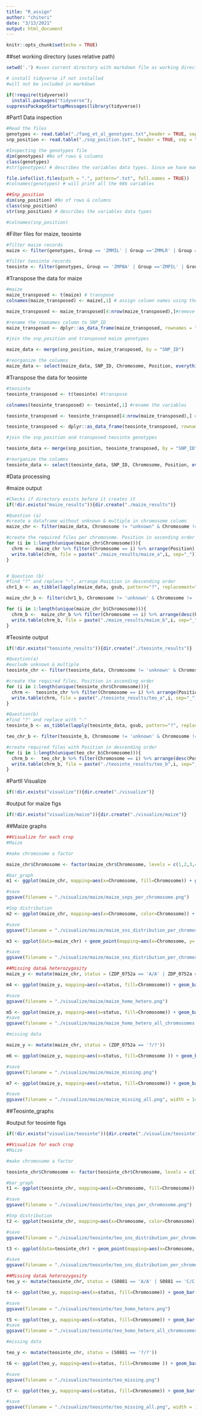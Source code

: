 ---
title: "R_assign"
author: "chiteri"
date: "3/13/2021"
output: html_document
---

```{r setup, include=FALSE}
knitr::opts_chunk$set(echo = TRUE)
```


##set working directory (uses relative path)
```{r}
setwd('.') #uses current directory with markdown file as working directory

```


```{r, include=FALSE}
# install tidyverse if not installed
#will not be included in markdown

if(!require(tidyverse))
  install.packages("tidyverse");
suppressPackageStartupMessages(library(tidyverse))
```

#Part1 Data inspection

```{r}
#Read the files
genotypes <- read.table("./fang_et_al_genotypes.txt",header = TRUE, sep = "\t")
snp_position <- read.table("./snp_position.txt", header = TRUE, sep = "\t")

#Inspecting the genotypes file
dim(genotypes) #No of rows & columns
class(genotypes)
#str(genotypes) # describes the variables data types. Since we have many variables we don't output them

file.info(list.files(path = ".", pattern=".txt", full.names = TRUE))
#colnames(genotypes) # will print all the 986 variables

##Snp_position
dim(snp_position) #No of rows & columns
class(snp_position)
str(snp_position) # describes the variables data types

#colnames(snp_position)

```

#Filter files for maize, teosinte

```{r}
#filter maize records
maize <- filter(genotypes, Group == 'ZMMIL' | Group =='ZMMLR' | Group == 'ZMMMR')

#filter teosinte records
teosinte <- filter(genotypes, Group == 'ZMPBA' | Group =='ZMPIL' | Group == 'ZMPJA')
```

#Transpose the data for maize
```{r}

#maize
maize_transposed <- t(maize) # transpose
colnames(maize_transposed) <- maize[,1] # assign column names using the first column before transposing

maize_transposed <- maize_transposed[4:nrow(maize_transposed),]#remove first 3 rows

#rename the rownames column to SNP_ID
maize_transposed <- dplyr::as_data_frame(maize_transposed, rownames = "SNP_ID")

#join the snp_position and transposed maize genotypes

maize_data <- merge(snp_position, maize_transposed, by = "SNP_ID")

#reorganize the columns
maize_data <- select(maize_data, SNP_ID, Chromosome, Position, everything())

```
#Transpose the data for teosinte
```{r}
#teosinte
teosinte_transposed <- t(teosinte) #transpose 

colnames(teosinte_transposed) <- teosinte[,1] #rename the variables

teosinte_transposed <- teosinte_transposed[4:nrow(maize_transposed),] #exclude first 3 rows

teosinte_transposed <- dplyr::as_data_frame(teosinte_transposed, rownames = "SNP_ID") #rename rownames

#join the snp_position and transposed teosinte genotypes

teosinte_data <- merge(snp_position, teosinte_transposed, by = "SNP_ID")

#reorganize the columns
teosinte_data <- select(teosinte_data, SNP_ID, Chromosome, Position, everything())
```

#Data processing

#maize output 
```{r}
#Checks if directory exists before it creates it
if(!dir.exists("maize_results")){dir.create("./maize_results")}
```


```{r}
#Question (a)
#create a dataframe without unknown & multiple in chromosome column
maize_chr <- filter(maize_data, Chromosome != "unknown" & Chromosome != "multiple")

#create the required files per chromosome. Position in ascending order
for (i in 1:length(unique(maize_chr$Chromosome))){
  chrm <-  maize_chr %>% filter(Chromosome == i) %>% arrange(Position)
  write.table(chrm, file = paste("./maize_results/maize_a",i, sep="_"))
}


# Question (b)
#find "?" and replace "-", arrange Position in descending order
chr1_b <- as_tibble(lapply(maize_data, gsub, pattern="?", replacement="-", fixed=TRUE))

maize_chr_b <- filter(chr1_b, Chromosome != 'unknown' & Chromosome != 'multiple')

for (i in 1:length(unique(maize_chr_b$Chromosome))){
  chrm_b <-  maize_chr_b %>% filter(Chromosome == i) %>% arrange(desc(Position))
  write.table(chrm_b, file = paste("./maize_results/maize_b",i, sep="_"))
}
```

#Teosinte output
```{r,echo=FALSE }
if(!dir.exists("teosinte_results")){dir.create("./teosinte_results")}
```

```{r}
#Question(a)
#exclude unknown & multiple
teosinte_chr <- filter(teosinte_data, Chromosome != 'unknown' & Chromosome != 'multiple')

#create the required files, Position in ascending order
for (i in 1:length(unique(teosinte_chr$Chromosome))){
  chrm <-  teosinte_chr %>% filter(Chromosome == i) %>% arrange(Position)
  write.table(chrm, file = paste("./teosinte_results/teo_a",i, sep="_"))
}
```
```{r}
#Question(b)
#find "?" and replace with "-"
teosinte_b <- as_tibble(lapply(teosinte_data, gsub, pattern="?", replacement="-", fixed=TRUE))

teo_chr_b <- filter(teosinte_b, Chromosome != 'unknown' & Chromosome != 'multiple')

#create required files with Position in descending order
for (i in 1:length(unique(teo_chr_b$Chromosome))){
  chrm_b <-  teo_chr_b %>% filter(Chromosome == i) %>% arrange(desc(Position))
  write.table(chrm_b, file = paste("./teosinte_results/teo_b",i, sep="_"))
}
```

#PartII Visualize

```{r}
if(!dir.exists("visualize")){dir.create("./visualize")}
```

#output for maize figs
```{r}
if(!dir.exists("visualize/maize")){dir.create("./visualize/maize")}
```

##Maize graphs
```{r}



##Visualize for each crop
#Maize

#make chromosome a factor

maize_chr$Chromosome <- factor(maize_chr$Chromosome, levels = c(1,2,3,4,5,6,7,8,9,10))

#bar_graph
m1 <- ggplot(maize_chr, mapping=aes(x=Chromosome, fill=Chromosome)) + geom_bar() + labs(title="Maize: Total SNPs per Chromosome", y="Total SNPs") + theme(plot.title = element_text(hjust = 0.5))

#save
ggsave(filename = "./visualize/maize/maize_snps_per_chromosome.png")

#Snp distribution
m2 <- ggplot(maize_chr, mapping=aes(x=Chromosome, color=Chromosome)) + geom_density() + labs(title="Maize: Distribution of total SNPs per Chromosome") + theme(plot.title = element_text(hjust = 0.5))

#save
ggsave(filename = "./visualize/maize/maize_sns_distribution_per_chromosome.png")

m3 <- ggplot(data=maize_chr) + geom_point(mapping=aes(x=Chromosome, y= SNP_ID, color=Chromosome)) + theme(axis.text.y = element_blank())+ labs(title="Maize: Distribution of SNPs per Chromosome")+ theme(plot.title = element_text(hjust = 0.5)) + ylab('SNP')

#save
ggsave(filename = "./visualize/maize/maize_sns_distribution_per_chromosome2.png")

##Missing data& heterozygosity
maize_y <- mutate(maize_chr, status = (ZDP_0752a == 'A/A' | ZDP_0752a == 'C/C' | ZDP_0752a == 'G/G'  | ZDP_0752a == 'T/T'  ))

m4 <- ggplot(maize_y, mapping=aes(x=status, fill=Chromosome)) + geom_bar() + labs(title="Maize: Homozygosity|Heterozygosity Status") + theme(plot.title = element_text(hjust = 0.5))

#save
ggsave(filename = "./visualize/maize/maize_homo_hetero.png")

m5 <- ggplot(maize_y, mapping=aes(x=status, fill=Chromosome)) + geom_bar() + labs(title="Maize: Homozygosity|Heterozygosity Status") + theme(plot.title = element_text(hjust = 0.5)) + facet_grid(~Chromosome)
#save
ggsave(filename = "./visualize/maize/maize_homo_hetero_all_chromosomes.png", width = 14, height = 14)

#missing data

maize_y <- mutate(maize_chr, status = (ZDP_0752a == '?/?'))

m6 <- ggplot(maize_y, mapping=aes(x=status, fill=Chromosome )) + geom_bar() + labs(title="Maize: Missing data for ZDP_0752a") + theme(plot.title = element_text(hjust = 0.5))

#save
ggsave(filename = "./visualize/maize/maize_missing.png")

m7 <- ggplot(maize_y, mapping=aes(x=status, fill=Chromosome)) + geom_bar() + labs(title="Maize: Missing data for ZDP_0752a") + theme(plot.title = element_text(hjust = 0.5)) + facet_grid(~Chromosome) 

#save
ggsave(filename = "./visualize/maize/maize_missing_all.png", width = 14, height = 14 )

```

##Teosinte_graphs

#output for teosinte figs
```{r}
if(!dir.exists("visualize/teosinte")){dir.create("./visualize/teosinte")}
```

```{r}
##Visualize for each crop
#Maize

#make chromosome a factor

teosinte_chr$Chromosome <- factor(teosinte_chr$Chromosome, levels = c(1,2,3,4,5,6,7,8,9,10))

#bar_graph
t1 <- ggplot(teosinte_chr, mapping=aes(x=Chromosome, fill=Chromosome)) + geom_bar() + labs(title="Teosinte: Total SNPs per Chromosome", y="Total SNPs") + theme(plot.title = element_text(hjust = 0.5))

#save
ggsave(filename = "./visualize/teosinte/teo_snps_per_chromosome.png")

#Snp distribution
t2 <- ggplot(teosinte_chr, mapping=aes(x=Chromosome, color=Chromosome)) + geom_density() + labs(title="Teosinte: Distribution of total SNPs per Chromosome") + theme(plot.title = element_text(hjust = 0.5))

#save
ggsave(filename = "./visualize/teosinte/teo_sns_distribution_per_chromosome.png")

t3 <- ggplot(data=teosinte_chr) + geom_point(mapping=aes(x=Chromosome, y= SNP_ID, color=Chromosome)) + theme(axis.text.y = element_blank())+ labs(title="Teosinte: Distribution of SNPs per Chromosome")+ theme(plot.title = element_text(hjust = 0.5)) + ylab('SNP')

#save
ggsave(filename = "./visualize/teosinte/teo_sns_distribution_per_chromosome2.png")

##Missing data& heterozygosity
teo_y <- mutate(teosinte_chr, status = (S0881 == 'A/A' | S0881 == 'C/C' | S0881 == 'G/G'  | S0881 == 'T/T'  ))

t4 <- ggplot(teo_y, mapping=aes(x=status, fill=Chromosome)) + geom_bar() + labs(title="Teosinte: Homozygosity|Heterozygosity Status") + theme(plot.title = element_text(hjust = 0.5))

#save
ggsave(filename = "./visualize/teosinte/teo_homo_hetero.png")

t5 <- ggplot(teo_y, mapping=aes(x=status, fill=Chromosome)) + geom_bar() + labs(title="Teosinte: Homozygosity|Heterozygosity Status") + theme(plot.title = element_text(hjust = 0.5)) + facet_grid(~Chromosome)
#save
ggsave(filename = "./visualize/teosinte/teo_homo_hetero_all_chromosomes.png", width = 14, height = 14)

#missing data

teo_y <- mutate(teosinte_chr, status = (S0881 == '?/?'))

t6 <- ggplot(teo_y, mapping=aes(x=status, fill=Chromosome )) + geom_bar() + labs(title="Teosinte: Missing data for S0881") + theme(plot.title = element_text(hjust = 0.5))

#save
ggsave(filename = "./visualize/teosinte/teo_missing.png")

t7 <- ggplot(teo_y, mapping=aes(x=status, fill=Chromosome)) + geom_bar() + labs(title="Teosinte: Missing data for S0881") + theme(plot.title = element_text(hjust = 0.5)) + facet_grid(~Chromosome) 

#save
ggsave(filename = "./visualize/teosinte/teo_missing_all.png", width = 14, height = 14 )

```


